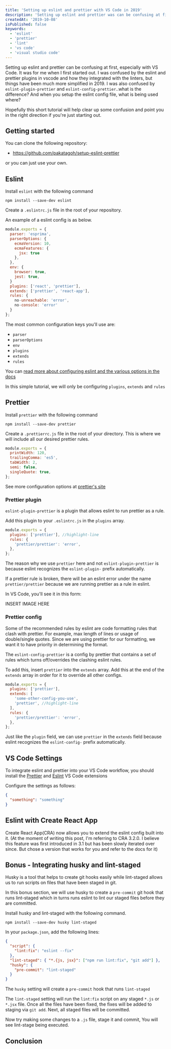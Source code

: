 ```yaml
---
title: 'Setting up eslint and prettier with VS Code in 2019'
description: 'Setting up eslint and prettier was can be confusing at first, especially with VS Code. It was for me when I first started out. Here is a short tutorial on how to get setup right away!'
createdAt: '2019-10-08'
isPublished: false
keywords:
  - 'eslint'
  - 'prettier'
  - 'lint'
  - 'vs code'
  - 'visual studio code'
---
```


Setting up eslint and prettier can be confusing at first, especially with VS Code. It was for me when I first started out. I was confused by the eslint and prettier plugins in vscode and how they integrated with the linters, but things have been much more simplified in 2019. I was also confused by `eslint-plugin-prettier` and `eslint-config-prettier`..what is the difference? And when you setup the eslint config file, what is being used where?

Hopefully this short tutorial will help clear up some confusion and point you in the right direction if you're just starting out.

## Getting started

You can clone the following repository:

- https://github.com/pakatagoh/setup-eslint-prettier

or you can just use your own.

## Eslint

Install `eslint` with the following command

`npm install --save-dev eslint`

Create a `.eslintrc.js` file in the root of your repository.

An example of a eslint config is as below.

```javascript
module.exports = {
  parser: 'esprima',
  parserOptions: {
    ecmaVersion: 10,
    ecmaFeatures: {
      jsx: true
    },
  },
  env: {
    browser: true,
    jest: true,
  }
  plugins: ['react', 'prettier'],
  extends: ['prettier', 'react-app'],
  rules: {
    no-unreachable: 'error',
    no-console: 'error'
  }
};
```

The most common configuration keys you'll use are:

- `parser`
- `parserOptions`
- `env`
- `plugins`
- `extends`
- `rules`

You can [read more about configuring eslint and the various options in the docs](https://eslint.org/docs/user-guide/configuring)

In this simple tutorial, we will only be configuring `plugins`, `extends` and `rules`

## Prettier

Install `prettier` with the following command

`npm install --save-dev prettier`

Create a `.prettierrc.js` file in the root of your directory. This is where we will include all our desired prettier rules.

```javascript
module.exports = {
  printWidth: 120,
  trailingComma: 'es5',
  tabWidth: 2,
  semi: false,
  singleQuote: true,
};
```

See more configuration options at [prettier's site](https://prettier.io/docs/en/options.html)

### Prettier plugin

`eslint-plugin-prettier` is a plugin that allows eslint to run prettier as a rule.

Add this plugin to your `.eslintrc.js` in the `plugins` array.

```javascript
module.exports = {
  plugins: ['prettier'], //highlight-line
  rules: {
    'prettier/prettier': 'error',
  },
};
```

The reason why we use `prettier` here and not `eslint-plugin-prettier` is because eslint recognizes the `eslint-plugin-` prefix automatically.

If a prettier rule is broken, there will be an eslint error under the name `prettier/prettier` because we are running prettier as a rule in eslint.

In VS Code, you'll see it in this form:

INSERT IMAGE HERE

### Prettier config

Some of the recommended rules by eslint are code formatting rules that clash with prettier. For example, max length of lines or usage of double/single quotes. Since we are using prettier for our formatting, we want it to have priority in determining the format.

The `eslint-config-prettier` is a config by prettier that contains a set of rules which turns off/overrides the clashing eslint rules.

To add this, insert `prettier` into the `extends` array. Add this at the end of the `extends` array in order for it to override all other configs.

```javascript
module.exports = {
  plugins: ['prettier'],
  extends: [
    'some-other-config-you-use',
    'prettier', //highlight-line
  ],
  rules: {
    'prettier/prettier': 'error',
  },
};
```

Just like the `plugin` field, we can use `prettier` in the `extends` field because eslint recognizes the `eslint-config-` prefix automatically.

## VS Code Settings

To integrate eslint and prettier into your VS Code workflow, you should install the [Prettier](https://marketplace.visualstudio.com/items?itemName=esbenp.prettier-vscode) and [Eslint](https://marketplace.visualstudio.com/items?itemName=dbaeumer.vscode-eslint) VS Code extensions

Configure the settings as follows:

```json
{
  "something": "something"
}
```

## Eslint with Create React App

Create React App(CRA) now allows you to extend the eslint config built into it. (At the moment of writing this post, I'm referring to CRA 3.2.0. I believe this feature was first introduced in 3.1 but has been slowly iterated over since. But chose a version that works for you and refer to the docs for it)

## Bonus - Integrating husky and lint-staged

Husky is a tool that helps to create git hooks easily while lint-staged allows us to run scripts on files that have been staged in git.

In this bonus section, we will use husky to create a `pre-commit` git hook that runs lint-staged which in turns runs eslint to lint our staged files before they are committed.

Install husky and lint-staged with the following command.

`npm install --save-dev husky lint-staged`

In your `package.json`, add the following lines:

```json
{
  "script": {
    "lint:fix": "eslint --fix"
  },
  "lint-staged": { "*.{js, jsx}": ["npm run lint:fix", "git add"] },
  "husky": {
    "pre-commit": "lint-staged"
  }
}
```

The `husky` setting will create a `pre-commit` hook that runs `lint-staged`

The `lint-staged` setting will run the `lint:fix` script on any staged `*.js` or `*.jsx` file. Once all the files have been fixed, the fixes will be added to staging via `git add`. Next, all staged files will be committed.

Now try making some changes to a `.js` file, stage it and commit, You will see lint-stage being executed.

## Conclusion
